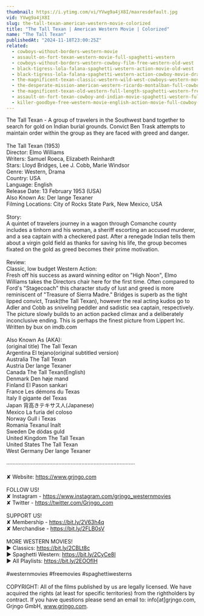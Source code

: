 ```yaml
---
thumbnail: https://i.ytimg.com/vi/YVwg9a4jX8I/maxresdefault.jpg
vid: YVwg9a4jX8I
slug: the-tall-texan-american-western-movie-colorized
title: "The Tall Texan | American Western Movie | Colorized"
name: "The Tall Texan"
publishedAt: "2024-11-18T23:00:25Z"
related:
  - cowboys-without-borders-western-movie
  - assault-on-fort-texan-western-movie-full-spaghetti-western
  - cowboys-without-borders-western-cowboy-film-free-western-old-west
  - black-tigress-lola-falana-spaghetti-western-action-movie-old-west
  - black-tigress-lola-falana-spaghetti-western-action-cowboy-movie-drama
  - the-magnificent-texan-classic-western-wild-west-cowboys-western-movie-english
  - the-desperate-mission-american-western-ricardo-montalban-full-cowboy-movie
  - the-magnificent-texan-old-western-full-length-spaghetti-western-free-youtube-movie
  - assault-on-fort-texan-cowboy-and-indian-movie-spaghetti-western-full-movie-western-movies
  - killer-goodbye-free-western-movie-english-action-movie-full-cowboy-film
---
```


The Tall Texan - A group of travelers in the Southwest band together to search for gold on Indian burial grounds. Convict Ben Trask attempts to maintain order within the group as they are faced with greed and danger.<br />
<br />
The Tall Texan (1953)<br />
Director: Elmo Williams<br />
Writers: Samuel Roeca, Elizabeth Reinhardt<br />
Stars: Lloyd Bridges, Lee J. Cobb, Marie Windsor<br />
Genre: Western, Drama<br />
Country: USA<br />
Language: English<br />
Release Date: 13 February 1953 (USA) <br />
Also Known As: Der lange Texaner<br />
Filming Locations:  City of Rocks State Park, New Mexico, USA<br />
<br />
Story:<br />
A quintet of travelers journey in a wagon through Comanche county includes a tinhorn and his woman, a sheriff escorting an accused murderer, and a sea captain with a checkered past. After a renegade Indian tells them about a virgin gold field as thanks for saving his life, the group becomes fixated on the gold as greed becomes their prime motivation.<br />
<br />
Review:<br />
Classic, low budget Western Action:<br />
Fresh off his success as award winning editor on "High Noon", Elmo Williams takes the Directors chair here for the first time. Often compared to Ford's "Stagecoach" this character study of lust and greed is more reminiscent of "Treasure of Sierra Madre." Bridges is superb as the tight lipped convict, Trask(the Tall Texan), however the real acting kudos go to Adler and Cobb as sniveling peddler and sadistic sea captain, respectively. The picture slowly builds to an action packed climax and a deliberately inconclusive ending. This is perhaps the finest picture from Lippert Inc. Written by bux on imdb.com<br />
<br />
Also Known As (AKA):<br />
(original title) The Tall Texan<br />
Argentina El tejano(original subtitled version)<br />
Australia The Tall Texan<br />
Austria Der lange Texaner<br />
Canada The Tall Texan(English)<br />
Denmark Den høje mand<br />
Finland El Pason sankari<br />
France Les démons du Texas<br />
Italy Il gigante del Texas<br />
Japan 背高きテキサス人(Japanese)<br />
Mexico La furia del coloso<br />
Norway Gull i Texas<br />
Romania Texanul înalt<br />
Sweden De dödas guld<br />
United Kingdom The Tall Texan<br />
United States The Tall Texan<br />
West Germany Der lange Texaner<br />
<br />
····················································································<br />
<br />
✘ Website: https://www.grjngo.com<br />
<br />
FOLLOW US!<br />
✘ Instagram - https://www.instagram.com/grjngo_westernmovies<br />
✘ Twitter - https://twitter.com/Grjngo_com<br />
<br />
SUPPORT US!<br />
✘ Membership - https://bit.ly/2V63h4q<br />
✘ Merchandise - https://bit.ly/2FLB0sV<br />
<br />
MORE WESTERN MOVIES! <br />
► Classics: https://bit.ly/2CBLt8c <br />
► Spaghetti Western: https://bit.ly/2CyCe8I <br />
► All Playlists: https://bit.ly/2EOOfIH <br />
<br />
#westernmovies #freemovies #spaghettiwesterns<br />
<br />
COPYRIGHT: All of the films published by us are legally licensed. We have acquired the rights (at least for specific territories) from the rightholders by contract. If you have questions please send an email to: info[at]grjngo.com, Grjngo GmbH, www.grjngo.com.